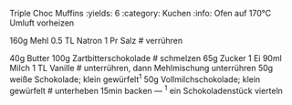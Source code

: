 Triple Choc Muffins
:yields: 6
:category: Kuchen
:info: Ofen auf 170°C Umluft vorheizen

160g Mehl
0.5 TL Natron
1 Pr Salz
# verrühren

40g Butter
100g Zartbitterschokolade
# schmelzen
65g Zucker
1 Ei
90ml Milch
1 TL Vanille
# unterrühren, dann Mehlmischung unterrühren
50g weiße Schokolade; klein gewürfelt^1^
50g Vollmilchschokolade; klein gewürfelt
# unterheben
  15min backen
---
^1^ ein Schokoladenstück vierteln



